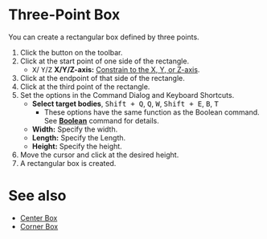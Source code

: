 
# Three-Point Box

<Reference shortcut='' command='Three-Point Box' button='Toolbar' />

You can  create a rectangular box defined by three points.

1. Click the button <ButtonIcon type="button-three-point-box" /> on the toolbar.
2. Click at the start point of one side of the rectangle.
   - <kbd>X</kbd>/ <kbd>Y</kbd>/<kbd>Z</kbd> **X/Y/Z-axis:** [Constrain to the X, Y, or Z-axis](./sketching-essentials#constrain-to-an-axis).
3. Click at the endpoint of that side of the rectangle.
4. Click at the third point of the rectangle.
5. Set the options in the Command Dialog and Keyboard Shortcuts.
   - **Select target bodies**, <kbd>Shift + Q</kbd>, <kbd>Q</kbd>, <kbd>W</kbd>, <kbd>Shift + E</kbd>, <kbd>B</kbd>, <kbd>T</kbd>
      - These options have the same function as the Boolean command. See [**Boolean**](../solid/boolean) command for details.
   - **Width:** Specify the width.
   - **Length:** Specify the Length.
   - **Height:** Specify the height.
6. Move the cursor and click at the desired height.
7. A rectangular box is created.


<VideoPlayer fileName="three-point-box"/>

# See also

- [Center Box](./center-box)
- [Corner Box](./corner-box)



